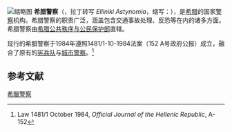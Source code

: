 [[File:Attiki_police_headquarters.jpg|缩略图]]
'''希腊警察'''（{{lang-el|Ελληνική Αστυνομία}}，拉丁转写 ''Elliniki Astynomia''，缩写：{{lang|el|ΕΛ.ΑΣ.}}），是[[希腊|希腊]]的国家[[警察|警察]]机构。希腊警察的职责广泛，涵盖包含交通事故处理、反恐等在内的诸多方面。希腊警察由[[希腊公共秩序与公民保护部|希腊公共秩序与公民保护部]]直辖。

现行的希腊警察于1984年遵照1481/1-10-1984法案（152 A号政府公报）成立，融合了原有的[[希腊宪兵|宪兵队]]与[[希腊城市警察|城市警察]]。<ref>Law 1481/1 October 1984, ''Official Journal of the Hellenic Republic'', A-152</ref>

==参考文献==
{{reflist}}

[[Category:希臘警察|]]